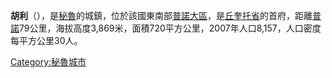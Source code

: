 '''胡利'''（{{lang-es|Juli}}），是[[秘魯|秘魯]]的城鎮，位於該國東南部[[普諾大區|普諾大區]]，是[[丘奎托省|丘奎托省]]的首府，距離[[普諾|普諾]]79公里，海拔高度3,869米，面積720平方公里，2007年人口8,157，人口密度每平方公里30人。

{{Peru-geo-stub}}
[[Category:秘魯城市|Category:秘魯城市]]